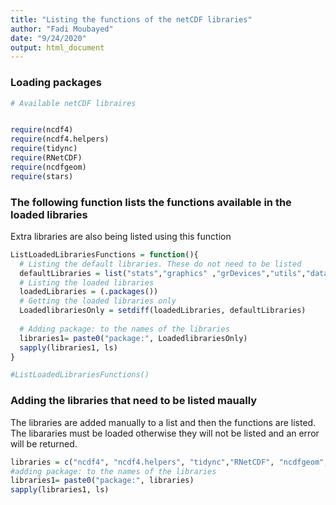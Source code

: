 ---
title: "Listing the functions of the netCDF libraries"
author: "Fadi Moubayed"
date: "9/24/2020"
output: html_document
---

### Loading packages
```{r message=FALSE,warning=FALSE}
# Available netCDF libraires


require(ncdf4)
require(ncdf4.helpers)
require(tidync)
require(RNetCDF)
require(ncdfgeom)
require(stars)
```


### The following function lists the functions available in the loaded libraries
Extra libraries are also being listed using this function
```{r}
ListLoadedLibrariesFunctions = function(){
  # Listing the default libraries. These do not need to be listed
  defaultLibraries = list("stats","graphics" ,"grDevices","utils","datasets" ,"methods","base")
  # Listing the loaded libraries
  loadedLibraries = (.packages())
  # Getting the loaded libraries only
  LoadedlibrariesOnly = setdiff(loadedLibraries, defaultLibraries)
  
  # Adding package: to the names of the libraries
  libraries1= paste0("package:", LoadedlibrariesOnly)
  sapply(libraries1, ls)
}

```

```{r}
#ListLoadedLibrariesFunctions()
```

### Adding the libraries that need to be listed maually
The libraries are added manually to a list and then the functions are listed.
The libararies must be loaded otherwise they will not be listed and an error will be returned.
```{r}
libraries = c("ncdf4", "ncdf4.helpers", "tidync","RNetCDF", "ncdfgeom", "stars")
#adding package: to the names of the libraries
libraries1= paste0("package:", libraries)
sapply(libraries1, ls)
```

